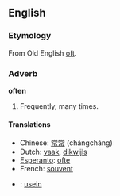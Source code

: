 ==English==

===Etymology===
From Old English [[oft]].

===Adverb===

'''often'''

# Frequently, many times.

====Translations====
*Chinese: [[常常]] (chángcháng)
*Dutch: [[vaak]], [[dikwijls]]
*[[Esperanto]]: [[ofte]]
*French: [[souvent]]
*{{fi}}: [[usein]]